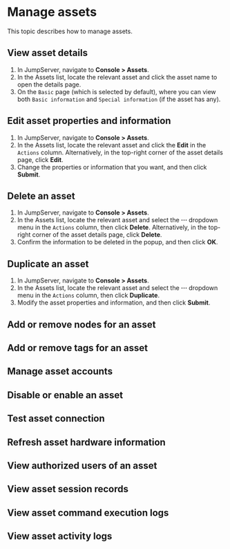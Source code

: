 # Manage assets

This topic describes how to manage assets.

## View asset details
1. In JumpServer, navigate to **Console > Assets**.
2. In the Assets list, locate the relevant asset and click the asset name to open the details page.
3. On the `Basic` page (which is selected by default), where you can view both `Basic information` and `Special information` (if the asset has any).

## Edit asset properties and information
1. In JumpServer, navigate to **Console > Assets**.
2. In the Assets list, locate the relevant asset and click the **Edit** in the `Actions` column. Alternatively, in the top-right corner of the asset details page, click **Edit**.
3. Change the properties or information that you want, and then click **Submit**.

## Delete an asset
1. In JumpServer, navigate to **Console > Assets**.
2. In the Assets list, locate the relevant asset and select the **···** dropdown menu in the `Actions` column, then click **Delete**. Alternatively, in the top-right corner of the asset details page, click **Delete**.
3. Confirm the information to be deleted in the popup, and then click **OK**.

## Duplicate an asset
1. In JumpServer, navigate to **Console > Assets**.
2. In the Assets list, locate the relevant asset and select the **···** dropdown menu in the `Actions` column, then click **Duplicate**.
3. Modify the asset properties and information, and then click **Submit**.

## Add or remove nodes for an asset

## Add or remove tags for an asset

## Manage asset accounts

## Disable or enable an asset

## Test asset connection

## Refresh asset hardware information

## View authorized users of an asset

## View asset session records

## View asset command execution logs

## View asset activity logs